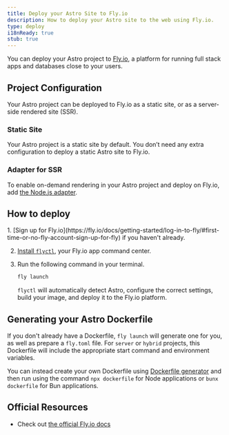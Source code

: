 ```yaml
---
title: Deploy your Astro Site to Fly.io
description: How to deploy your Astro site to the web using Fly.io.
type: deploy
i18nReady: true
stub: true
---
```


You can deploy your Astro project to [Fly.io](https://fly.io/), a platform for running full stack apps and databases close to your users.

## Project Configuration

Your Astro project can be deployed to Fly.io as a static site, or as a server-side rendered site (SSR).

### Static Site

Your Astro project is a static site by default. You don’t need any extra configuration to deploy a static Astro site to Fly.io.

### Adapter for SSR

To enable on-demand rendering in your Astro project and deploy on Fly.io, add [the Node.js adapter](/en/guides/integrations-guide/node/).

## How to deploy

<Steps>
1. [Sign up for Fly.io](https://fly.io/docs/getting-started/log-in-to-fly/#first-time-or-no-fly-account-sign-up-for-fly) if you haven't already.

2. [Install `flyctl`](https://fly.io/docs/hands-on/install-flyctl/), your Fly.io app command center.

3. Run the following command in your terminal.

    ```bash
    fly launch
    ```

	`flyctl` will automatically detect Astro, configure the correct settings, build your image, and deploy it to the Fly.io platform. 
</Steps>

## Generating your Astro Dockerfile

If you don't already have a Dockerfile, `fly launch` will generate one for you, as well as prepare a `fly.toml` file. For `server` or `hybrid` projects, this Dockerfile will include the appropriate start command and environment variables.

You can instead create your own Dockerfile using [Dockerfile generator](https://www.npmjs.com/package/@flydotio/dockerfile) and then run using the command `npx dockerfile` for Node applications or `bunx dockerfile` for Bun applications.

## Official Resources

- Check out [the official Fly.io docs](https://fly.io/docs/js/frameworks/astro/)
